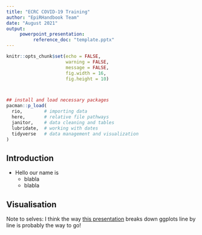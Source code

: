 ```yaml
---
title: "ECRC COVID-19 Training"
author: "EpiRHandbook Team"
date: "August 2021"
output: 
     powerpoint_presentation: 
          reference_doc: "template.pptx"
---
```


```r
knitr::opts_chunk$set(echo = FALSE, 
                      warning = FALSE, 
                      message = FALSE, 
                      fig.width = 16, 
                      fig.height = 10)



## install and load necessary packages 
pacman::p_load(
  rio,        # importing data  
  here,       # relative file pathways  
  janitor,    # data cleaning and tables
  lubridate,  # working with dates
  tidyverse   # data management and visualization
)

```


## Introduction 

- Hello our name is 
  + blabla
  + blabla
  
  
## Visualisation 

Note to selves: 
I think the way [this presentation](https://www.cedricscherer.com/slides/2019-08-28-intro-ggplot-statsizw#20) 
breaks down ggplots line by line is probably the way to go! 